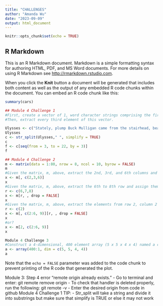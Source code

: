 ```yaml
---
title: "CHALLENGES"
author: "Amanda Wu"
date: "2023-09-09"
output: html_document
---
```


```r
knitr::opts_chunk$set(echo = TRUE)
```

## R Markdown

This is an R Markdown document. Markdown is a simple formatting syntax for authoring HTML, PDF, and MS Word documents. For more details on using R Markdown see <http://rmarkdown.rstudio.com>.

When you click the **Knit** button a document will be generated that includes both content as well as the output of any embedded R code chunks within the document. You can embed an R code chunk like this:

```r
summary(cars)
```

```r
## Module 4 Challenge 1
#First, create a vector of 1, word character strings comprising the first line of the novel Ulysses, by James Joyce: “Stately, plump Buck Mulligan came from the stairhead, bearing a bowl of lather on which a mirror and a razor lay crossed.”
#Then, extract every third element of this vector.

Ulysses <- c("Stately, plump Buck Mulligan came from the stairhead, bearing a bowl of lather on which a mirror and a razor lay crossed.")
Ulysses
c <- str_split(Ulysses," ", simplify = TRUE)
c
f <- c[seq(from = 3, to = 22, by = 3)]
f

```
```r
## Module 4 Challenge 2
m <- matrix(data = 1:80, nrow = 8, ncol = 10, byrow = FALSE)
m
#Given the matrix, m, above, extract the 2nd, 3rd, and 6th columns and assign them to the variable x
x <- m[, c(2,3,6)]
x
#Given the matrix, m, above, extract the 6th to 8th row and assign them to the variable x
r <- c(6,7,8)
x <- m[r, , drop = FALSE]
x
#Given the matrix, m, above, extract the elements from row 2, column 2 to row 6, column 9 and assign them to the variable x
r <- c(2)
x <- m[, c(2:6, 9)][r, , drop = FALSE]
x
#or?
x <- m[2, c(2:6, 9)]
x
```
```r
Module 4 Challenge 3 
#Construct a 4-dimensional, 400 element array (5 x 5 x 4 x 4) named a consisting of the numbers 400 to 1 (i.e., a descending series)
a <- array(400:1, dim = c(5, 5, 4, 4))
a
```


Note that the `echo = FALSE` parameter was added to the code chunk to prevent printing of the R code that generated the plot.

Module 3: Step 4 error "remote origin already exists."
- Go to terminal and enter: git remote remove origin
- To check that handler is deleted properly, run the following: git remote -v
- Enter the desired origin from code in github
Module 4 Challenge 1 TIP: 
- Str_split will take a string and divide it into substrings but make sure that simplify is TRUE or else it may not work
